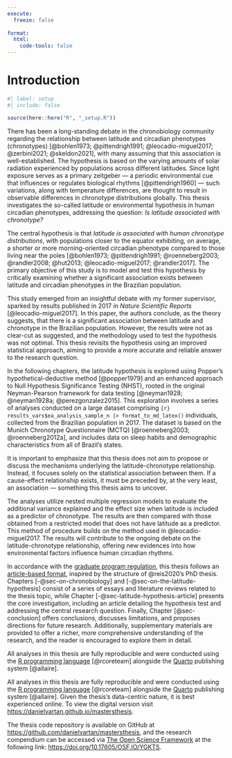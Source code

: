 ```yaml
---
execute:
  freeze: false
  
format:
  html:
    code-tools: false
---
```


<!-- %:::% index begin %:::% -->
# Introduction {#sec-introduction}

```r
#| label: setup
#| include: false

source(here::here("R", "_setup.R"))
```

<!-- %:::% index pdf begin %:::% -->
There has been a long-standing debate in the chronobiology community regarding the relationship between latitude and circadian phenotypes (chronotypes) [@bohlen1973; @pittendrigh1991; @leocadio-miguel2017; @zerbini2021; @skeldon2021], with many assuming that this association is well-established. The hypothesis is based on the varying amounts of solar radiation experienced by populations across different latitudes. Since light exposure serves as a primary zeitgeber — a periodic environmental cue that influences or regulates biological rhythms [@pittendrigh1960] — such variations, along with temperature differences, are thought to result in observable differences in chronotype distributions globally. This thesis investigates the so-called latitude or environmental hypothesis in human circadian phenotypes, addressing the question: *Is latitude associated with chronotype?*

The central hypothesis is that *latitude is associated with human chronotype distributions*, with populations closer to the equator exhibiting, on average, a shorter or more morning-oriented circadian phenotype compared to those living near the poles [@bohlen1973; @pittendrigh1991; @roenneberg2003; @randler2008; @hut2013; @leocadio-miguel2017; @randler2017]. The primary objective of this study is to model and test this hypothesis by critically examining whether a significant association exists between latitude and circadian phenotypes in the Brazilian population.

This study emerged from an insightful debate with my former supervisor, sparked by results published in 2017 in *Nature Scientific Reports* [@leocadio-miguel2017]. In this paper, the authors conclude, as the theory suggests, that there is a significant association between latitude and chronotype in the Brazilian population. However, the results were not as clear-cut as suggested, and the methodology used to test the hypothesis was not optimal. This thesis revisits the hypothesis using an improved statistical approach, aiming to provide a more accurate and reliable answer to the research question.

In the following chapters, the latitude hypothesis is explored using Popper's hypothetical-deductive method [@popper1979] and an enhanced approach to Null Hypothesis Significance Testing (NHST), rooted in the original Neyman-Pearson framework for data testing [@neyman1928; @neyman1928a; @perezgonzalez2015]. This exploration involves a series of analyses conducted on a large dataset comprising `{r} results_vars$ea_analysis_sample_n |> format_to_md_latex()` individuals, collected from the Brazilian population in 2017. The dataset is based on the Munich Chronotype Questionnaire (MCTQ) [@roenneberg2003; @roenneberg2012a], and includes data on sleep habits and demographic characteristics from all of Brazil's states.

It is important to emphasize that this thesis does not aim to propose or discuss the mechanisms underlying the latitude-chronotype relationship. Instead, it focuses solely on the statistical association between them. If a cause-effect relationship exists, it must be preceded by, at the very least, an association — something this thesis aims to uncover.

The analyses utilize nested multiple regression models to evaluate the additional variance explained and the effect size when latitude is included as a predictor of chronotype. The results are then compared with those obtained from a restricted model that does not have latitude as a predictor. This method of procedure builds on the method used in @leocadio-miguel2017. The results will contribute to the ongoing debate on the latitude-chronotype relationship, offering new evidences into how environmental factors influence human circadian rhythms.

In accordance with the [graduate program regulation](https://leginf.usp.br/?resolucao=resolucao-copgr-no-7829-de-03-de-outubro-de-2019#:~:text=XI%20%E2%80%93%20PROCEDIMENTOS%20PARA%20DEP%C3%93SITO%20DA%20DISSERTA%C3%87%C3%83O), this thesis follows an [article-based format](https://en.wikipedia.org/wiki/Collection_of_articles), inspired by the structure of @reis2020's PhD thesis. Chapters [-@sec-on-chronobiology] and [-@sec-on-the-latitude-hypothesis] consist of a series of essays and literature reviews related to the thesis topic, while Chapter [-@sec-latitude-hypothesis-article] presents the core investigation, including an article detailing the hypothesis test and addressing the central research question. Finally, Chapter [@sec-conclusion] offers conclusions, discusses limitations, and proposes directions for future research. Additionally, supplementary materials are provided to offer a richer, more comprehensive understanding of the research, and the reader is encouraged to explore them in detail.

::: {.content-visible when-format="html"}
All analyses in this thesis are fully reproducible and were conducted using the [R programming language](https://www.r-project.org/) [@rcoreteam] alongside the [Quarto](https://quarto.org/) publishing system [@allaire].
:::

::: {.content-visible when-format="pdf"}
All analyses in this thesis are fully reproducible and were conducted using the [R programming language](https://www.r-project.org/) [@rcoreteam] alongside the [Quarto](https://quarto.org/) publishing system [@allaire]. Given the thesis's data-centric nature, it is best experienced online. To view the digital version
visit <https://danielvartan.github.io/mastersthesis>.

The thesis code repository is available on GitHub at <https://github.com/danielvartan/mastersthesis>, and the research compendium can be accessed via [The Open Science Framework](https://osf.io/) at the following link:  <https://doi.org/10.17605/OSF.IO/YGKTS>.
:::
<!-- %:::% index end %:::% -->
